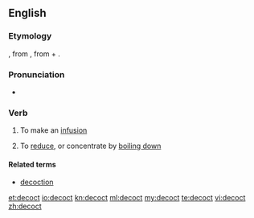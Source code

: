 ==English==
===Etymology===
{{etyl|fro|en}}, from {{etyl|la|en}} {{term|decoquo|decoquō|I [[boil down]]|lang=la}}, from {{term|de-|lang=la}} + {{term|coquo|coquō||I cook|lang=la}}.

===Pronunciation===
* {{a|UK}} {{IPA|/dɪˈkɒkt/}}

===Verb===
{{en-verb}}

# {{context|cooking|lang=en}} To make an [[infusion]]
# {{context|cooking|lang=en}} To [[reduce]], or concentrate by [[boil down|boiling down]]

====Related terms====
* [[decoction]]

[[et:decoct]]
[[io:decoct]]
[[kn:decoct]]
[[ml:decoct]]
[[my:decoct]]
[[te:decoct]]
[[vi:decoct]]
[[zh:decoct]]